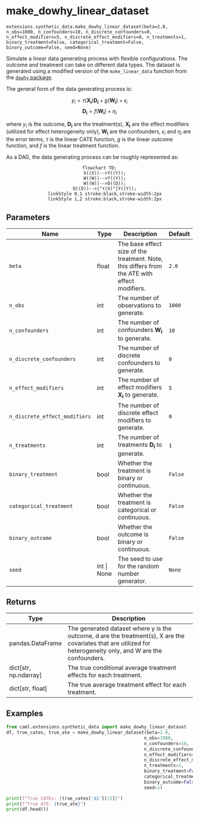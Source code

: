 # make_dowhy_linear_dataset { #caml.extensions.synthetic_data.make_dowhy_linear_dataset }

`extensions.synthetic_data.make_dowhy_linear_dataset(beta=2.0, n_obs=1000, n_confounders=10, n_discrete_confounders=0, n_effect_modifiers=5, n_discrete_effect_modifiers=0, n_treatments=1, binary_treatment=False, categorical_treatment=False, binary_outcome=False, seed=None)`

Simulate a linear data generating process with flexible configurations. The outcome and treatment can take on different data types.
The dataset is generated using a modified version of the `make_linear_data` function from the [`dowhy` package](https://www.pywhy.org/dowhy/v0.11.1/index.html).

The general form of the data generating process is:

$$
y_i = \tau (\mathbf{X_i}) \mathbf{D_i} + g(\mathbf{W_i}) + \epsilon_i
$$
$$
\mathbf{D_i}=f(\mathbf{W_i})+\eta_i
$$

where $y_i$ is the outcome, $\mathbf{D_i}$ are the treatment(s), $\mathbf{X_i}$ are the effect modifiers (utilized for effect heterogeneity only), $\mathbf{W_i}$ are the confounders, $\epsilon_i$ and $\eta_i$ are the error terms,
$\tau$ is the linear CATE function, $g$ is the linear outcome function, and $f$ is the linear treatment function.

As a DAG, the data generating process can be roughly represented as:

<div style="text-align: center;">
```mermaid
flowchart TD;
    X((X))-->Y((Y));
    W((W))-->Y((Y));
    W((W))-->D((D));
    D((D))-->|"τ(X)"|Y((Y));
    linkStyle 0,1 stroke:black,stroke-width:2px
    linkStyle 1,2 stroke:black,stroke-width:2px
```
</div>

## Parameters

| Name                          | Type        | Description                                                                                   | Default   |
|-------------------------------|-------------|-----------------------------------------------------------------------------------------------|-----------|
| `beta`                        | float       | The base effect size of the treatment. Note, this differs from the ATE with effect modifiers. | `2.0`     |
| `n_obs`                       | int         | The number of observations to generate.                                                       | `1000`    |
| `n_confounders`               | int         | The number of confounders $\mathbf{W_i}$ to generate.                                         | `10`      |
| `n_discrete_confounders`      | int         | The number of discrete confounders to generate.                                               | `0`       |
| `n_effect_modifiers`          | int         | The number of effect modifiers $\mathbf{X_i}$ to generate.                                    | `5`       |
| `n_discrete_effect_modifiers` | int         | The number of discrete effect modifiers to generate.                                          | `0`       |
| `n_treatments`                | int         | The number of treatments $\mathbf{D_i}$ to generate.                                          | `1`       |
| `binary_treatment`            | bool        | Whether the treatment is binary or continuous.                                                | `False`   |
| `categorical_treatment`       | bool        | Whether the treatment is categorical or continuous.                                           | `False`   |
| `binary_outcome`              | bool        | Whether the outcome is binary or continuous.                                                  | `False`   |
| `seed`                        | int \| None | The seed to use for the random number generator.                                              | `None`    |

## Returns

| Type                    | Description                                                                                                                                                     |
|-------------------------|-----------------------------------------------------------------------------------------------------------------------------------------------------------------|
| pandas.DataFrame        | The generated dataset where y is the outcome, d are the treatment(s), X are the covariates that are utilized for heterogeneity only, and W are the confounders. |
| dict\[str, np.ndarray\] | The true conditional average treatment effects for each treatment.                                                                                              |
| dict\[str, float\]      | The true average treatment effect for each treatment.                                                                                                           |

## Examples

```python
from caml.extensions.synthetic_data import make_dowhy_linear_dataset
df, true_cates, true_ate = make_dowhy_linear_dataset(beta=2.0,
                                                    n_obs=1000,
                                                    n_confounders=10,
                                                    n_discrete_confounders=0,
                                                    n_effect_modifiers=5,
                                                    n_discrete_effect_modifiers=0,
                                                    n_treatments=1,
                                                    binary_treatment=False,
                                                    categorical_treatment=False,
                                                    binary_outcome=False,
                                                    seed=1)

print(f"True CATEs: {true_cates['d1'][:5]}")
print(f"True ATE: {true_ate}")
print(df.head())
```

